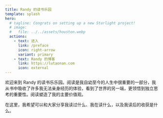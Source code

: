 ```yaml
---
title: Randy 的读书乐园
template: splash
hero:
  # tagline: Congrats on setting up a new Starlight project!
  # image:
  #   file: ../../assets/houston.webp
  actions:
    - text: 进入
      link: /preface
      icon: right-arrow
      variant: primary
    - text: Randy 的博客
      link: https://lutaonan.com
      icon: external
---
```

欢迎来到 Randy 的读书乐乐园。阅读是我自幼至今的人生中很重要的一部分，我从书中吸收了许多我无法亲身经历的体验，看到了世界的另一端，更领悟到独立思考的重要性。阅读塑造了我的主要价值观。

在这里，我希望可以和大家分享我读过什么、我在读什么，以及我读后的收获是什么。